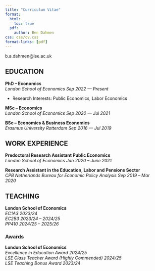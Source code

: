 ```yaml
---
title: "Curriculum Vitae"
format:
  html:
    toc: true
  pdf:
    author: Ben Dahmen
css: css/cv.css
format-links: [pdf]
---
```


::: {.print-only .contact-block}
b.a.dahmen\@lse.ac.uk
:::

## EDUCATION

**PhD -- Economics** <br> *London School of Economics* [*Sep 2022 --- Present*]{.cvdate}

::: print-only
-   Research Interests: Public Economics, Labor Economics
:::

**MSc -- Economics** <br> *London School of Economics* [*Sep 2020 --- Jul 2021*]{.cvdate}

**BSc -- Economics & Business Economics** <br> *Erasmus University Rotterdam* [*Sep 2016 --- Jul 2019*]{.cvdate}

## WORK EXPERIENCE {style="page-break-before: always"}

**Predoctoral Research Assistant Public Economics** <br> *London School of Economics* [*Jan 2020 -- June 2021*]{.cvdate}

**Research Assistant in the Education, Labor and Pensions Sector** <br> *CPB Netherlands Bureau for Economic Policy Analysis* [*Sep 2019 -- Mar 2020*]{.cvdate}

## TEACHING

**London School of Economics** <br> *EC1A3* [*2023/24*]{.cvdate} <br> *EC2B3* [*2023/24 -- 2024/25*]{.cvdate} <br> *PP410* [*2024/25 -- 2025/26*]{.cvdate}

### Awards

**London School of Economics** <br> *Excellence in Education Award* [*2024/25*]{.cvdate} <br> *LSE Class Teacher Award (Highly Commended)* [*2024/25*]{.cvdate} <br> *LSE Teaching Bonus Award* [*2023/24*]{.cvdate}
